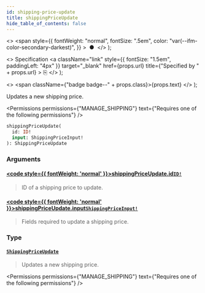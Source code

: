 ```yaml
---
id: shipping-price-update
title: shippingPriceUpdate
hide_table_of_contents: false
---
```


  <>
    <span
      style={{
        fontWeight: "normal",
        fontSize: ".5em",
        color: "var(--ifm-color-secondary-darkest)",
      }}
    >
      &nbsp;●&nbsp;
    </span>
  </>
);

  <>
    Specification
    <a
      className="link"
      style={{ fontSize: "1.5em", paddingLeft: "4px" }}
      target="\_blank"
      href={props.url}
      title={"Specified by " + props.url}
    >
      ⎘
    </a>
  </>
);

  <>
    <span className={"badge badge--" + props.class}>{props.text}</span>
  </>
);

Updates a new shipping price.

<Permissions
  permissions={"MANAGE_SHIPPING"}
  text={"Requires one of the following permissions"}
/>

```graphql
shippingPriceUpdate(
  id: ID!
  input: ShippingPriceInput!
): ShippingPriceUpdate
```

### Arguments

#### [<code style={{ fontWeight: 'normal' }}>shippingPriceUpdate.<b>id</b></code>](#)<Bullet />[`ID!`](../../../api-reference/miscellaneous/scalars/id) <Badge class="secondary" text="non-null"/> <Badge class="secondary" text="scalar"/> <Badge class="secondary" text="miscellaneous"/>

> ID of a shipping price to update.

#### [<code style={{ fontWeight: 'normal' }}>shippingPriceUpdate.<b>input</b></code>](#)<Bullet />[`ShippingPriceInput!`](../../../api-reference/shipping/inputs/shipping-price-input) <Badge class="secondary" text="non-null"/> <Badge class="secondary" text="input"/> <Badge class="secondary" text="shipping"/>

> Fields required to update a shipping price.

### Type

#### [`ShippingPriceUpdate`](../../../api-reference/shipping/objects/shipping-price-update) <Badge class="secondary" text="object"/> <Badge class="secondary" text="shipping"/>

> Updates a new shipping price.

<Permissions
  permissions={"MANAGE_SHIPPING"}
  text={"Requires one of the following permissions"}
/>

>

